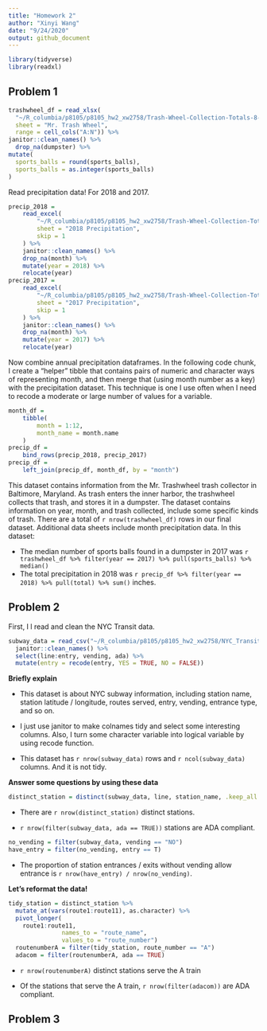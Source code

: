 ```yaml
---
title: "Homework 2"
author: "Xinyi Wang"
date: "9/24/2020"
output: github_document
---
```


```r
library(tidyverse)
library(readxl)
```

## Problem 1

```r
trashwheel_df = read_xlsx(
  "~/R_columbia/p8105/p8105_hw2_xw2758/Trash-Wheel-Collection-Totals-8-6-19.xlsx",
  sheet = "Mr. Trash Wheel",
  range = cell_cols("A:N")) %>%
janitor::clean_names() %>%
  drop_na(dumpster) %>%
mutate(
  sports_balls = round(sports_balls),
  sports_balls = as.integer(sports_balls)
)

```

Read precipitation data! For 2018 and 2017. 

```r
precip_2018 = 
	read_excel(
		"~/R_columbia/p8105/p8105_hw2_xw2758/Trash-Wheel-Collection-Totals-8-6-19.xlsx",
		sheet = "2018 Precipitation",
		skip = 1
	) %>% 
	janitor::clean_names() %>% 
	drop_na(month) %>% 
	mutate(year = 2018) %>% 
	relocate(year)
precip_2017 = 
	read_excel(
		"~/R_columbia/p8105/p8105_hw2_xw2758/Trash-Wheel-Collection-Totals-8-6-19.xlsx",
		sheet = "2017 Precipitation",
		skip = 1
	) %>% 
	janitor::clean_names() %>% 
	drop_na(month) %>% 
	mutate(year = 2017) %>% 
	relocate(year)
```

Now combine annual precipitation dataframes. In the following code chunk, I create a "helper" tibble that contains pairs of numeric and character ways of representing month, and then merge that (using month number as a key) with the precipitation dataset. This technique is one I use often when I need to recode a moderate or large number of values for a variable. 

```r
month_df = 
	tibble(
		month = 1:12,
		month_name = month.name
	)
precip_df = 
	bind_rows(precip_2018, precip_2017)
precip_df =
	left_join(precip_df, month_df, by = "month")
```

This dataset contains information from the Mr. Trashwheel trash collector in Baltimore, Maryland. As trash enters the inner harbor, the trashwheel collects that trash, and stores it in a dumpster. The dataset contains information on year, month, and trash collected, include some specific kinds of trash. There are a total of `r nrow(trashwheel_df)` rows in our final dataset. Additional data sheets include month precipitation data. In this dataset:

* The median number of sports balls found in a dumpster in 2017 was `r trashwheel_df %>% filter(year == 2017) %>% pull(sports_balls) %>% median()`
* The total precipitation in 2018 was `r precip_df %>% filter(year == 2018) %>% pull(total) %>% sum()` inches.

## Problem 2

First, I l read and clean the NYC Transit data.

```r
subway_data = read_csv("~/R_columbia/p8105/p8105_hw2_xw2758/NYC_Transit_Subway_Entrance_And_Exit_Data.csv") %>%
  janitor::clean_names() %>%
  select(line:entry, vending, ada) %>%
  mutate(entry = recode(entry, YES = TRUE, NO = FALSE))
```

**Briefly explain**

+ This dataset is about NYC subway information, including station name, station latitude / longitude, routes served, entry, vending, entrance type, and so on.

+ I just use janitor to make colnames tidy and select some interesting columns. Also, I turn some character variable into logical variable by using recode function.

+ This dataset has `r nrow(subway_data)` rows and `r ncol(subway_data)` columns. And it is not tidy.

**Answer some questions by using these data**

```r
distinct_station = distinct(subway_data, line, station_name, .keep_all = TRUE)
```

+ There are `r nrow(distinct_station)` distinct stations.

+  `r nrow(filter(subway_data, ada == TRUE))` stations are ADA compliant.

```r
no_vending = filter(subway_data, vending == "NO")
have_entry = filter(no_vending, entry == T)
```

+ The proportion of station entrances / exits without vending allow entrance is `r nrow(have_entry) / nrow(no_vending)`.

**Let's reformat the data!**

```r
tidy_station = distinct_station %>%
  mutate_at(vars(route1:route11), as.character) %>%
  pivot_longer(
    route1:route11,
               names_to = "route_name",
               values_to = "route_number")
  routenumberA = filter(tidy_station, route_number == "A")
  adacom = filter(routenumberA, ada == TRUE)
```

+ `r nrow(routenumberA)` distinct stations serve the A train

+ Of the stations that serve the A train, `r nrow(filter(adacom))` are ADA compliant.

## Problem 3






